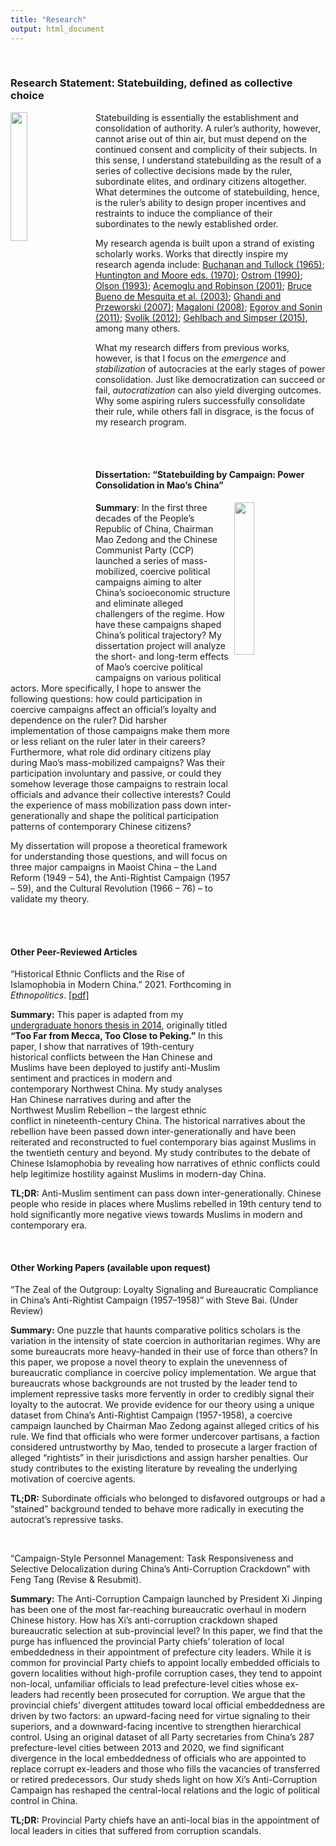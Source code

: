 ```yaml
---
title: "Research"
output: html_document
---
```


<br>

### Research Statement: Statebuilding, defined as collective choice
<img src="maoposter.jpeg" style="width:23%; margin-right: 20px" align="left"> Statebuilding is essentially the establishment and consolidation of authority. A ruler's authority, however, cannot arise out of thin air, but must depend on the continued consent and complicity of their subjects. In this sense, I understand statebuilding as the result of a series of collective decisions made by the ruler, subordinate elites, and ordinary citizens altogether. What determines the outcome of statebuilding, hence, is the ruler's ability to design proper incentives and restraints to induce the compliance of their subordinates to the newly established order.

My research agenda is built upon a strand of existing scholarly works. Works that directly inspire my research agenda include: [Buchanan and Tullock (1965)](https://www.econlib.org/library/Buchanan/buchCv3.html); [Huntington and Moore eds. (1970)](https://contemporarythinkers.org/samuel-huntington/book/authoritarian-politics-in-modern-society-the-dynamics-of-established-one-party-systems/); [Ostrom (1990)](https://www.cambridge.org/core/books/governing-the-commons/7AB7AE11BADA84409C34815CC288CD79); [Olson (1993)](https://datascience.iq.harvard.edu/files/gov2126/files/olson_1993.pdf); [Acemoglu and Robinson (2001)](https://economics.mit.edu/files/4121); [Bruce Bueno de Mesquita et al. (2003)](https://mitpress.mit.edu/books/logic-political-survival); [Ghandi and Przeworski (2007)](https://journals.sagepub.com/doi/10.1177/0010414007305817); [Magaloni (2008)](https://journals.sagepub.com/doi/10.1177/0010414007313124); [Egorov and Sonin (2011)](https://onlinelibrary.wiley.com/doi/abs/10.1111/j.1542-4774.2011.01033.x); [Svolik (2012)](https://www.cambridge.org/core/books/politics-of-authoritarian-rule/7F78A8828A5714F0BE74E44A90A44868); [Gehlbach and Simpser (2015)](https://onlinelibrary.wiley.com/doi/abs/10.1111/ajps.12122), among many others. 

What my research differs from previous works, however, is that I focus on the *emergence* and *stabilization* of autocracies at the early stages of power consolidation. Just like democratization can succeed or fail, *autocratization* can also yield diverging outcomes. Why some aspiring rulers successfully consolidate their rule, while others fall in disgrace, is the focus of my research program.

<br>
<br>

#### Dissertation: "Statebuilding by Campaign: Power Consolidation in Mao's China"

<img src="redsun.jpeg" style="width:25%; margin-right: 20px" align="right"> **Summary**: In the first three decades of the People’s Republic of China, Chairman Mao Zedong and the Chinese Communist Party (CCP) launched a series of mass-mobilized, coercive political campaigns aiming to alter China’s socioeconomic structure and eliminate alleged challengers of the regime. How have these campaigns shaped China’s political trajectory? My dissertation project will analyze the short- and long-term effects of Mao’s coercive political campaigns on various political actors. More specifically, I hope to answer the following questions: how could participation in coercive campaigns affect an official’s loyalty and dependence on the ruler? Did harsher implementation of those campaigns make them more or less reliant on the ruler later in their careers? Furthermore, what role did ordinary citizens play during Mao’s mass-mobilized campaigns? Was their participation involuntary and passive, or could they somehow leverage those campaigns to restrain local officials and advance their collective interests? Could the experience of mass mobilization pass down inter-generationally and shape the political participation patterns of contemporary Chinese citizens? 

My dissertation will propose a theoretical framework for understanding those questions, and will focus on three major campaigns in Maoist China – the Land Reform (1949 – 54), the Anti-Rightist Campaign (1957 – 59), and the Cultural Revolution (1966 – 76) – to validate my theory.

<br>
<br>

#### Other Peer-Reviewed Articles

"Historical Ethnic Conflicts and the Rise of Islamophobia in Modern China." 2021. Forthcoming in *Ethnopolitics*. [[pdf]](https://www.tandfonline.com/doi/full/10.1080/17449057.2021.2001954)

**Summary:** This paper is adapted from my [undergraduate honors thesis in 2014](https://digitalcommons.macalester.edu/history_honors/27/), originally titled **"Too Far from Mecca, Too Close to Peking."** In this paper, I show that narratives of 19th-century historical conflicts between the Han Chinese and Muslims have been deployed to justify anti-Muslim sentiment and practices in modern and contemporary Northwest China. My study analyses Han Chinese narratives during and after the Northwest Muslim Rebellion -- the largest ethnic conflict in nineteenth-century China. The historical narratives about the rebellion have been passed down inter-generationally and have been reiterated and reconstructed to fuel contemporary bias against Muslims in the twentieth century and beyond. My study contributes to the debate of Chinese Islamophobia by revealing how narratives of ethnic conflicts could help legitimize hostility against Muslims in modern-day China.

**TL;DR:** Anti-Muslim sentiment can pass down inter-generationally. Chinese people who reside in places where Muslims rebelled in 19th century tend to hold significantly more negative views towards Muslims in modern and contemporary era.

<br>

#### Other Working Papers (available upon request)

"The Zeal of the Outgroup: Loyalty Signaling and Bureaucratic Compliance in China’s Anti-Rightist Campaign (1957–1958)" with Steve Bai. (Under Review)

**Summary:** One puzzle that haunts comparative politics scholars is the variation in the intensity of state coercion in authoritarian regimes. Why are some bureaucrats more heavy-handed in their use of force than others? In this paper, we propose a novel theory to explain the unevenness of bureaucratic compliance in coercive policy implementation. We argue that bureaucrats whose backgrounds are not trusted by the leader tend to implement repressive tasks more fervently in order to credibly signal their loyalty to the autocrat. We provide evidence for our theory using a unique dataset from China's Anti-Rightist Campaign (1957-1958), a coercive campaign launched by Chairman Mao Zedong against alleged critics of his rule. We find that officials who were former undercover partisans, a faction considered untrustworthy by Mao, tended to prosecute a larger fraction of alleged “rightists” in their jurisdictions and assign harsher penalties. Our study contributes to the existing literature by revealing the underlying motivation of coercive agents.

**TL;DR:** Subordinate officials who belonged to disfavored outgroups or had a "stained" background tended to behave more radically in executing the autocrat's repressive tasks.

<br>

"Campaign-Style Personnel Management: Task Responsiveness and Selective Delocalization during China's Anti-Corruption Crackdown" with Feng Tang (Revise & Resubmit).

**Summary:** The Anti-Corruption Campaign launched by President Xi Jinping has been one of the most far-reaching bureaucratic overhaul in modern Chinese history. How has Xi’s anti-corruption crackdown shaped bureaucratic selection at sub-provincial level? In this paper, we find that the purge has influenced the provincial Party chiefs’ toleration of local embeddedness in their appointment of prefecture city leaders. While it is common for provincial Party chiefs to appoint locally embedded officials to govern localities without high-profile corruption cases, they tend to appoint non-local, unfamiliar officials to lead prefecture-level cities whose ex-leaders had recently been prosecuted for corruption. We argue that the provincial chiefs’ divergent attitudes toward local official embeddedness are driven by two factors: an upward-facing need for virtue signaling to their superiors, and a downward-facing incentive to strengthen hierarchical control. Using an original dataset of all Party secretaries from China’s 287 prefecture-level cities between 2013 and 2020, we find significant divergence in the local embeddedness of officials who are appointed to replace corrupt ex-leaders and those who fills the vacancies of transferred or retired predecessors. Our study sheds light on how Xi’s Anti-Corruption Campaign has reshaped the central-local relations and the logic of political control in China.

**TL;DR:** Provincial Party chiefs have an anti-local bias in the appointment of local leaders in cities that suffered from corruption scandals.